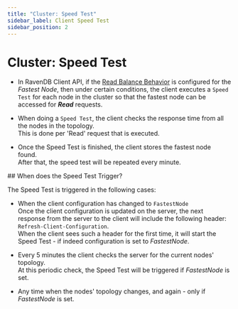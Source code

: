 ```yaml
---
title: "Cluster: Speed Test"
sidebar_label: Client Speed Test
sidebar_position: 2
---
```



# Cluster: Speed Test
<Admonition type="note" title="Note">

* In RavenDB Client API, if the [Read Balance Behavior](../../client-api/configuration/load-balance/read-balance-behavior) is configured for the _Fastest Node_, 
  then under certain conditions, the client executes a `Speed Test` for each node in the cluster so that the fastest node can be accessed for ***Read*** requests.  

* When doing a `Speed Test`, the client checks the response time from all the nodes in the topology.  
  This is done per 'Read' request that is executed.  

* Once the Speed Test is finished, the client stores the fastest node found.  
  After that, the speed test will be repeated every minute.  
</Admonition>
## When does the Speed Test Trigger?

The Speed Test is triggered in the following cases:

* When the client configuration has changed to `FastestNode`  
  Once the client configuration is updated on the server, the next response from the server to the client will include the following header: `Refresh-Client-Configuration`.  
  When the client sees such a header for the first time, it will start the Speed Test - if indeed configuration is set to _FastestNode_.  

* Every 5 minutes the client checks the server for the current nodes' topology.  
   At this periodic check, the Speed Test will be triggered if _FastestNode_ is set.  

* Any time when the nodes' topology changes, and again - only if _FastestNode_ is set.  


